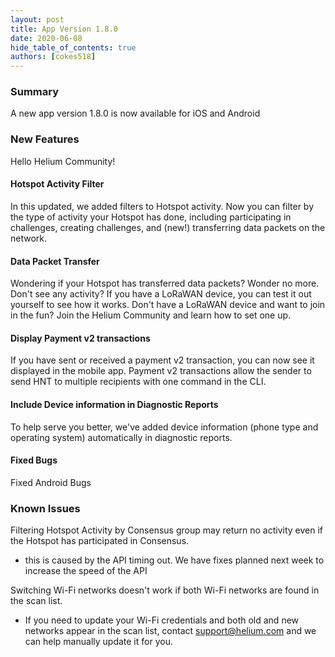 ```yaml
---
layout: post
title: App Version 1.8.0
date: 2020-06-08
hide_table_of_contents: true
authors: [cokes518]
---
```


### Summary

A new app version 1.8.0 is now available for iOS and Android

<!--truncate-->

### New Features

Hello Helium Community!

#### Hotspot Activity Filter

In this updated, we added filters to Hotspot activity. Now you can filter by the type of activity
your Hotspot has done, including participating in challenges, creating challenges, and (new!)
transferring data packets on the network.

#### Data Packet Transfer

Wondering if your Hotspot has transferred data packets? Wonder no more. Don't see any activity? If
you have a LoRaWAN device, you can test it out yourself to see how it works. Don't have a LoRaWAN
device and want to join in the fun? Join the Helium Community and learn how to set one up.

#### Display Payment v2 transactions

If you have sent or received a payment v2 transaction, you can now see it displayed in the mobile
app. Payment v2 transactions allow the sender to send HNT to multiple recipients with one command in
the CLI.

#### Include Device information in Diagnostic Reports

To help serve you better, we've added device information (phone type and operating system)
automatically in diagnostic reports.

#### Fixed Bugs

Fixed Android Bugs

### Known Issues

Filtering Hotspot Activity by Consensus group may return no activity even if the Hotspot has
participated in Consensus.

- this is caused by the API timing out. We have fixes planned next week to increase the speed of the
  API

Switching Wi-Fi networks doesn't work if both Wi-Fi networks are found in the scan list.

- If you need to update your Wi-Fi credentials and both old and new networks appear in the scan
  list, contact support@helium.com and we can help manually update it for you.
